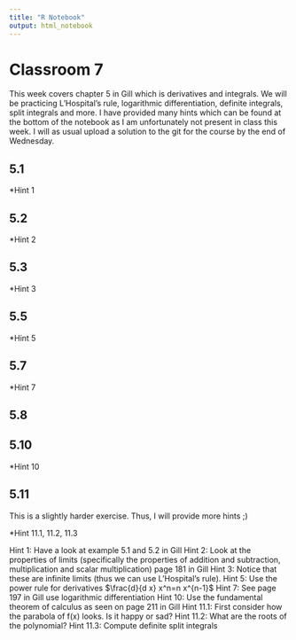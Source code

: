 ```yaml
---
title: "R Notebook"
output: html_notebook
---
```


# Classroom 7
This week covers chapter 5 in Gill which is derivatives and integrals. We will be practicing L'Hospital's rule, logarithmic differentiation, definite integrals, split integrals and more. I have provided many hints which can be found at the bottom of the notebook as I am unfortunately not present in class this week. I will as usual upload a solution to the git for the course by the end of Wednesday. 

## 5.1
*Hint 1


## 5.2
*Hint 2


## 5.3
*Hint 3


## 5.5
*Hint 5


## 5.7
*Hint 7


## 5.8


## 5.10
*Hint 10


## 5.11
This is a slightly harder exercise. Thus, I will provide more hints ;)

*Hint 11.1, 11.2, 11.3


Hint 1: Have a look at example 5.1 and 5.2 in Gill
Hint 2: Look at the properties of limits (specifically the properties of addition and subtraction, multiplication and scalar multiplication) page 181 in Gill
Hint 3: Notice that these are infinite limits (thus we can use L'Hospital's rule).
Hint 5: Use the power rule for derivatives $\frac{d}{d x} x^n=n x^{n-1}$
Hint 7: See page 197 in Gill use logarithmic differentiation
Hint 10: Use the fundamental theorem of calculus as seen on page 211 in Gill
Hint 11.1: First consider how the parabola of f(x) looks. Is it happy or sad?
Hint 11.2: What are the roots of the polynomial?
Hint 11.3: Compute definite split integrals
